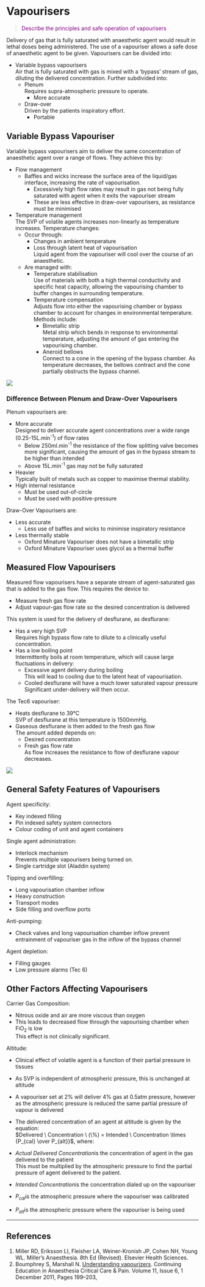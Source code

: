 # Vapourisers


> <p style="color:purple";> Describe the principles and safe operation of vapourisers </p>

Delivery of gas that is fully saturated with anaesthetic agent would result in lethal doses being administered. The use of a vapouriser allows a safe dose of anaesthetic agent to be given. Vapourisers can be divided into:

* Variable bypass vapourisers\
Air that is fully saturated with gas is mixed with a 'bypass' stream of gas, diluting the delivered concentration. Further subdivided into:
	* Plenum\
	Requires supra-atmospheric pressure to operate.
    	* More accurate
	* Draw-over\
	Driven by the patients inspiratory effort.
	    * Portable


## Variable Bypass Vapouriser

Variable bypass vapourisers aim to deliver the same concentration of anaesthetic agent over a range of flows. They achieve this by:

* Flow management
    * Baffles and wicks increase the surface area of the liquid/gas interface, increasing the rate of vapourisation.
    	* Excessively high flow rates may result in gas not being fully saturated with agent when it exits the vapouriser stream
    	* These are less effective in draw-over vapourisers, as resistance must be minimised
* Temperature management\
The SVP of volatile agents increases non-linearly as temperature increases. Temperature changes:
	* Occur through:
		* Changes in ambient temperature
		* Loss through latent heat of vapourisation\
		Liquid agent from the vapouriser will cool over the course of an anaesthetic.
	* Are managed with:
		* Temperature stabilisation\
		Use of materials with both a high thermal conductivity and specific heat capacity, allowing the vapourising chamber to buffer changes in surrounding temperature.
		* Temperature compensation\
		Adjusts flow into either the vapourising chamber or bypass chamber to account for changes in environmental temperature. Methods include:
			* Bimetallic strip\
			Metal strip which bends in response to environmental temperature, adjusting the amount of gas entering the vapourising chamber.
			* Aneroid bellows\
			Connect to a cone in the opening of the bypass chamber. As temperature decreases, the bellows contract and the cone partially obstructs the bypass channel.

<img src="/resources/tec5.svg">


### Difference Between Plenum and Draw-Over Vapourisers

Plenum vapourisers are:

* More accurate\
Designed to deliver accurate agent concentrations over a wide range (0.25-15L.min^-1^) of flow rates
    * Below 250ml.min^-1^ the resistance of the flow splitting valve becomes more significant, causing the amount of gas in the bypass stream to be higher than intended
    * Above 15L.min^-1^ gas may not be fully saturated
* Heavier\
Typically built of metals such as copper to maximise thermal stability.
* High internal resistance 
	* Must be used out-of-circle
	* Must be used with positive-pressure

Draw-Over Vapourisers are:

* Less accurate
	* Less use of baffles and wicks to minimise inspiratory resistance
* Less thermally stable
	* Oxford Minature Vapouriser does not have a bimetallic strip
	* Oxford Minature Vapouriser uses glycol as a thermal buffer


## Measured Flow Vapourisers

Measured flow vapourisers have a separate stream of agent-saturated gas that is added to the gas flow. This requires the device to:

* Measure fresh gas flow rate
* Adjust vapour-gas flow rate so the desired concentration is delivered

This system is used for the delivery of desflurane, as desflurane:

* Has a very high SVP\
Requires high bypass flow rate to dilute to a clinically useful concentration.
* Has a low boiling point\
Intermittently boils at room temperature, which will cause large fluctuations in delivery:
	* Excessive agent delivery during boiling\
	This will lead to cooling due to the latent heat of vapourisation.
	* Cooled desflurane will have a much lower saturated vapour pressure\
	Significant under-delivery will then occur.

The Tec6 vapouriser:

* Heats desflurane to 39°C\
SVP of desflurane at this temperature is 1500mmHg.
* Gaseous desflurane is then added to the fresh gas flow\
The amount added depends on:
	* Desired concentration
	* Fresh gas flow rate\
	As flow increases the resistance to flow of desflurane vapour decreases. 

<img src="/resources/tec6.svg">


## General Safety Features of Vapourisers

Agent specificity:

* Key indexed filling
* Pin indexed safety system connectors
* Colour coding of unit and agent containers

Single agent administration:

* Interlock mechanism\
Prevents multiple vapourisers being turned on.
* Single cartridge slot (Aladdin system)

Tipping and overfilling:

* Long vapourisation chamber inflow
* Heavy construction
* Transport modes
* Side filling and overflow ports

Anti-pumping:

* Check valves and long vapourisation chamber inflow prevent entrainment of vapouriser gas in the inflow of the bypass channel

Agent depletion:

* Filling gauges
* Low pressure alarms (Tec 6)

## Other Factors Affecting Vapourisers

Carrier Gas Composition:

* Nitrous oxide and air are more viscous than oxygen
* This leads to decreased flow through the vapourising chamber when FiO~2~ is low\
This effect is not clinically significant.

Altitude:

* Clinical effect of volatile agent is a function of their partial pressure in tissues
* As SVP is independent of atmospheric pressure, this is unchanged at altitude
* A vapouriser set at 2% will deliver 4% gas at 0.5atm pressure, however as the atmospheric pressure is reduced the same partial pressure of vapour is delivered

* The delivered concentration of an agent at altitude is given by the equation:\
$Delivered \ Concentration \ (\%) = Intended \ Concentration \times {P_{cal} \over P_{alt}}$, where:

* $Actual \ Delivered \ Concentration$is the concentration of agent in the gas delivered to the patient\
This must be multiplied by the atmospheric pressure to find the partial pressure of agent delivered to the patient.
* $Intended \ Concentration$is the concentration dialed up on the vapouriser
* $P_{cal}$is the atmospheric pressure where the vapouriser was calibrated
* $P_{alt}$is the atmospheric pressure where the vapouriser is being used


---
## References

1. Miller RD, Eriksson LI, Fleisher LA, Weiner-Kronish JP, Cohen NH, Young WL. Miller's Anaesthesia. 8th Ed (Revised). Elsevier Health Sciences.
2. Boumphrey S, Marshall N. [Understanding vapourizers](https://academic.oup.com/bjaed/article/11/6/199/263839/Understanding-vapourizers). Continuing Education in Anaesthesia Critical Care & Pain. Volume 11, Issue 6, 1 December 2011, Pages 199–203,
